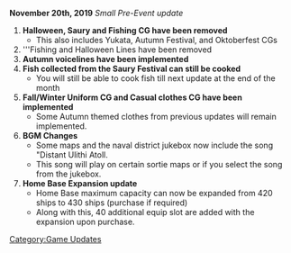 '''November 20th, 2019''' ''Small Pre-Event update''

#'''Halloween, Saury and Fishing CG have been removed'''
#* This also includes Yukata, Autumn Festival, and Oktoberfest CGs
#'''Fishing and Halloween Lines have been removed
#'''Autumn voicelines have been implemented'''
#'''Fish collected from the Saury Festival can still be cooked'''
#* You will still be able to cook fish till next update at the end of the month
#'''Fall/Winter Uniform CG and Casual clothes CG have been implemented'''
#* Some Autumn themed clothes from previous updates will remain implemented.
#'''BGM Changes'''
#* Some maps and the naval district jukebox now include the song "Distant Ulithi Atoll.
#* This song will play on certain sortie maps or if you select the song from the jukebox.
#'''Home Base Expansion update'''
#* Home Base maximum capacity can now be expanded from 420 ships to 430 ships (purchase if required)
#* Along with this, 40 additional equip slot are added with the expansion upon purchase.

[[Category:Game Updates]]